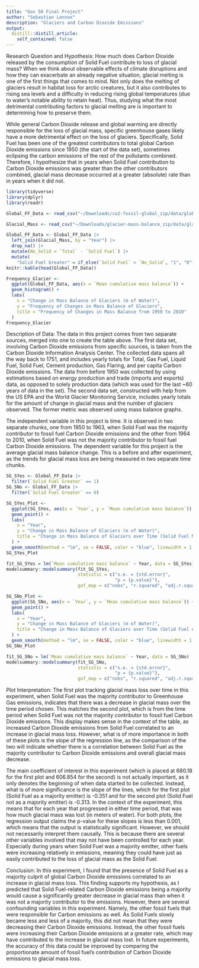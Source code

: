 ```yaml
---
title: "Gov 50 Final Project"
author: "Sebastian Lennox"
description: "Glaciers and Carbon Dioxide Emissions"
output:
  distill::distill_article:
    self_contained: false
---
```

Research Question and Hypothesis: 
How much does Carbon Dioxide released by the consumption of Solid Fuel contribute to loss of glacial mass? When we think about observable effects of climate disruptions and how they can exacerbate an already negative situation, glacial melting is one of the first things that comes to mind. Not only does the melting of glaciers result in habitat loss for arctic creatures, but it also contributes to rising sea levels and a difficulty in reducing rising global temperatures (due to water's notable ability to retain heat). Thus, studying what the most detrimental contributing factors to glacial melting are is important to determining how to preserve them. 

While general Carbon Dioxide release and global warming are directly responsible for the loss of glacial mass, specific greenhouse gases likely have a more detrimental effect on the loss of glaciers. Specifically, Solid Fuel has been one of the greatest contributors to total global Carbon Dioxide emissions since 1950 (the start of the data set), sometimes eclipsing the carbon emissions of the rest of the pollutants combined. Therefore, I hypothesize that in years when Solid Fuel contribution to Carbon Dioxide emissions was greater than the other contributors combined, glacial mass decrease occurred at a greater (absolute) rate than in years when it did not. 

```r
library(tidyverse)
library(dplyr)
library(readr)

Global_FF_Data <- read_csv("~/Downloads/co2-fossil-global_zip/data/global_csv.csv")

Glacial_Mass <- read_csv("~/Downloads/glacier-mass-balance_zip/data/glaciers_csv.csv")

Global_FF_Data <- Global_FF_Data |> 
  left_join(Glacial_Mass, by = "Year") |>
  drop_na() |> 
  mutate(No_Solid = `Total` - `Solid Fuel`) |> 
  mutate(
    "Solid Fuel Greater" = if_else(`Solid Fuel` > `No_Solid`, "1", "0"))
knitr::kable(head(Global_FF_Data))

Frequency_Glacier <- 
  ggplot(Global_FF_Data, aes(x = `Mean cumulative mass balance`)) + 
  geom_histogram() + 
  labs(
    x = "Change in Mass Balance of Glaciers (m of Water)", 
    y = "Frequency of Changes in Mass Balance of Glaciers", 
    title = "Frequency of Changes in Mass Balance from 1950 to 2010"
  )
Frequency_Glacier
```
Description of Data: 
The data in this project comes from two separate sources, merged into one to create the table above. The first data set, involving Carbon Dioxide emissions from specific sources, is taken from the Carbon Dioxide Information Analysis Center. The collected data spans all the way back to 1751, and includes yearly totals for Total, Gas Fuel, Liquid Fuel, Solid Fuel, Cement production, Gas Flaring, and per capita Carbon Dioxide emissions. The data from before 1950 was collected by using estimations based on energy production and trade (imports and exports) data, as opposed to solely production data (which was used for the last ~60 years of data in the set). The second data set, constructed with help from the US EPA and the World Glacier Monitoring Service, includes yearly totals for the amount of change in glacial mass and the number of glaciers observed. The former metric was observed using mass balance graphs. 

The independent variable in this project is time. It is observed in two separate chunks, one from 1950 to 1963, when Solid Fuel was the majority contributor to fossil fuel Carbon Dioxide emissions and the other from 1964 to 2010, when Solid Fuel was not the majority contributor to fossil fuel Carbon Dioxide emissions. The dependent variable for this project is the average glacial mass balance change. This is a before and after experiment, as the trends for glacial mass loss are being measured in two separate time chunks. 

```r
SG_SYes <- Global_FF_Data |>
  filter(`Solid Fuel Greater` == 1)
SG_SNo <- Global_FF_Data |>
  filter(`Solid Fuel Greater` == 0)

SG_SYes_Plot <- 
  ggplot(SG_SYes, aes(x = `Year`, y = `Mean cumulative mass balance`)) + 
  geom_point() +
  labs(
    x = "Year", 
    y = "Change in Mass Balance of Glaciers (m of Water)", 
    title = "Change in Mass Balance of Glaciers over Time (Solid Fuel Majority)"
  ) +
  geom_smooth(method = "lm", se = FALSE, color = "blue", linewidth = 1.5)
SG_SYes_Plot

fit_SG_SYes = lm(`Mean cumulative mass balance` ~ Year, data = SG_SYes)
modelsummary::modelsummary(fit_SG_SYes,
                           statistic = c("s.e. = {std.error}",
                                         "p = {p.value}"),
                           gof_map = c("nobs", "r.squared", "adj.r.squared"))

SG_SNo_Plot <- 
  ggplot(SG_SNo, aes(x = `Year`, y = `Mean cumulative mass balance`)) + 
  geom_point() +
  labs(
    x = "Year", 
    y = "Change in Mass Balance of Glaciers (m of Water)", 
    title = "Change in Mass Balance of Glaciers over Time (Solid Fuel not Majority)"
  ) +
  geom_smooth(method = "lm", se = FALSE, color = "blue", linewidth = 1.5)
SG_SNo_Plot

fit_SG_SNo = lm(`Mean cumulative mass balance` ~ Year, data = SG_SNo)
modelsummary::modelsummary(fit_SG_SNo,
                           statistic = c("s.e. = {std.error}",
                                         "p = {p.value}"),
                           gof_map = c("nobs", "r.squared", "adj.r.squared"))
```
Plot Interpretation:
The first plot tracking glacial mass loss over time in this experiment, when Solid Fuel was the majority contributor to Greenhouse Gas emissions, indicates that there was a decrease in glacial mass over the time period chosen. This matches the second plot, which is from the time period when Solid Fuel was not the majority contributor to fossil fuel Carbon Dioxide emissions. This display makes sense in the context of the table, as increased Carbon Dioxide emissions from Solid Fuel correlated to an increase in glacial mass loss. However, what is of more importance in both of these plots is the slope of the regression line, as the comparison of the two will indicate whether there is a correlation between Solid Fuel as the majority contributor to Carbon Dioxide emissions and overall glacial mass decrease.  

The main coefficient of interest in this experiment (which is placed at 680.18 for the first plot and 606.854 for the second) is not actually important, as it only denotes the beginning of when data started to be collected. Instead, what is of more significance is the slope of the lines, which for the first plot (Solid Fuel as a majority emitter) is -0.351 and for the second plot (Solid Fuel not as a majority emitter) is -0.313. In the context of the experiment, this means that for each year that progressed in either time period, that was how much glacial mass was lost (in meters of water). For both plots, the regression output claims the p-value for these slopes is less than 0.001, which means that the output is statistically significant. However, we should not necessarily interpret them causally. This is because there are several other variables involved that may not have been controlled for each year. Especially during years when Solid Fuel was a majority emitter, other fuels were increasing relatively in emissions, meaning they could have just as easily contributed to the loss of glacial mass as the Solid Fuel. 

Conclusion: 
In this experiment, I found that the presence of Solid Fuel as a majority culprit of global Carbon Dioxide emissions correlated to an increase in glacial mass loss. This finding supports my hypothesis, as I predicted that Solid Fuel-related Carbon Dioxide emissions being a majority would cause a significantly greater decrease in glacial mass than when it was not a majority contributor to the emissions. However, there are several confounding variables in this experiment. Namely, the other fossil fuels that were responsible for Carbon emissions as well. As Solid Fuels slowly became less and less of a majority, this did not mean that they were decreasing their Carbon Dioxide emissions. Instead, the other fossil fuels were increasing their Carbon Dioxide emissions at a greater rate, which may have contributed to the increase in glacial mass lost. In future experiments, the accuracy of this data could be improved by comparing the proportionate amount of fossil fuel’s contribution of Carbon Dioxide emissions to glacial mass loss. 